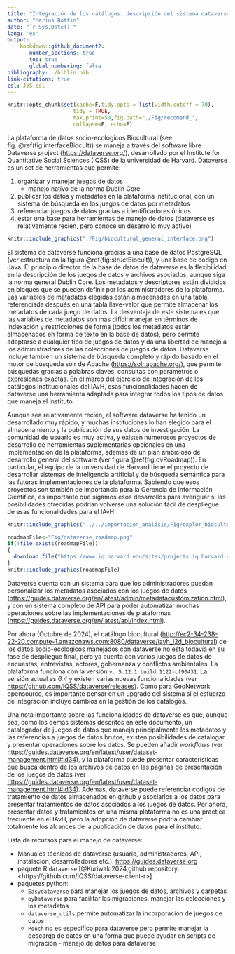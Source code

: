 ```yaml
---
title: "Integración de los catálogos: descripción del sistema dataverse"
author: "Marius Bottin"
date: "`r Sys.Date()`"
lang: 'es'
output: 
    bookdown::github_document2:
       number_sections: true
       toc: true
       global_numbering: false
bibliography: ./biblio.bib
link-citations: true
csl: JVS.csl
---
```


```r
knitr::opts_chunk$set(cache=F,tidy.opts = list(width.cutoff = 70),
                     tidy = TRUE,
                     max.print=50,fig.path="./Fig/recomend_",
                     collapse=F, echo=F)
```

La plataforma de datos socio-ecologicos Biocultural (see fig. \@ref(fig:interfaceBiocult)) se maneja a través del software libre Dataverse project (<https://dataverse.org/>), desarrollado por el Institute for Quantitative Social Sciences (IQSS) de la universidad de Harvard.
Dataverse es un set de herramientas que permite:

1. organizar y manejar juegos de datos
    + manejo nativo de la norma Dublin Core
1. publicar los datos y metadatos en la plataforma institucional, con un sistema de búsqueda en los juegos de datos por metadatos
1. referenciar juegos de datos gracias a identificadores únicos 
1. estar una base para herramientas de manejo de datos (dataverse es relativamente recien, pero conoce un desarrollo muy activo)

```r
knitr::include_graphics("./Fig/biocultural_general_interface.png")
```


El sistema de dataverse funciona gracias a una base de datos PostgreSQL (ver estructura en la figura \@ref(fig:structBiocult)), y una base de codigo en Java.
El principio director de la base de datos de dataverse es la flexibilidad en la descripción de los juegos de datos y archivos asociados, aunque siga la norma general Dublin Core.
Los metadatos y descriptores están divididos en bloques que se pueden definir por los administradores de la plataforma.
Las variables de metadatos elegidas están almacenadas en una tabla, referenciada después en una tabla llave-valor que permite almacenar los metadatos de cada juego de datos.
La desventaja de este sistema es que las variables de metadatos son más difícil manejar en términos de indexación y restricciones de forma (todos los metadatos están almacenados en forma de texto en la base de datos), pero permite adaptarse a cualquier tipo de juegos de datos y da una libertad de manejo a los administradores de las colecciones de juegos de datos.
Dataverse incluye también un sistema de búsqueda completo y rápido basado en el motor de búsqueda solr de Apache (<https://solr.apache.org/>), que permite búsquedas gracias a palabras claves, consultas con parámetros o expresiones exactas.
En el marco del ejercicio de integración de los catálogos institucionales del IAvH, esas funcionalidades hacen de dataverse una herramienta adaptada para integrar todos los tipos de datos que maneja el instituto.

Aunque sea relativamente recién, el software dataverse ha tenido un desarrollado muy rápido, y muchas instituciones lo han elegido para el almacenamiento y la publicación de sus datos de investigación.
La comunidad de usuario es muy activa, y existen numerosos proyectos de desarrollo de herramientas suplementarias opcionales en una implementación de la plataforma, ademas de un plan ambicioso de desarrollo general del software (ver figura \@ref(fig:dvRoadmap)).
En particular, el equipo de la universidad de Harvard tiene el proyecto de desarrollar sistemas de inteligencia artificial y de búsqueda semántica para las futuras implementaciones de la plataforma.
Sabiendo que esos proyectos son también de importancia para la Gerencia de Información Científica, es importante que sigamos esos desarrollos para averiguar si las posibilidades ofrecidas podrían volverse una solución fácil de despliegue de esas funcionalidades para el IAvH.


```r
knitr::include_graphics("../../importacion_analisis/Fig/explor_biocultural_structureBD.png")
```

```r
roadmapFile<-"Fig/dataverse_roadmap.png"
if(!file.exists(roadmapFile))
{
  download.file("https://www.iq.harvard.edu/sites/projects.iq.harvard.edu/files/harvard-iqss/files/2024-07-02_dv_roadmap-4kx2k.png?m=1719959260",destfile = roadmapFile)
}
knitr::include_graphics(roadmapFile)
```

Dataverse cuenta con un sistema para que los administradores puedan personalizar los metadatos asociados con los juegos de datos (<https://guides.dataverse.org/en/latest/admin/metadatacustomization.html>), y con un sistema completo de API para poder automatizar muchas operaciones sobre las implementaciones de plataformas (<https://guides.dataverse.org/en/latest/api/index.html>).

Por ahora (Octubre de 2024), el catálogo biocultural (<http://ec2-34-238-22-20.compute-1.amazonaws.com:8080/dataverse/iavh_i2d_biocultural>) de los datos socio-ecologicos manejados con dataverse no está todavía en su fase de despliegue final, pero ya cuenta con varios juegos de datos de encuestas, entrevistas, actores, gobernanza y conflictos ambientales.
La plataforma funciona con la versión `v. 5.12.1 build 1122-cf90431`.
La versión actual es *6.4* y existen varias nuevas funcionalidades (ver <https://github.com/IQSS/dataverse/releases>).
Como para GeoNetwork opensource, es importante pensar en un upgrade del sistema si el esfuerzo de integración incluye cambios en la gestión de los catalogos. 

Una nota importante sobre las funcionalidades de dataverse es que, aunque sea, como los demás sistemas descritos en este documento, un catalogador de juegos de datos que maneja principalmente los metadatos y las referencias a juegos de datos brutos, existen posibilidades de catalogar y presentar operaciones sobre los datos.
Se pueden añadir *workflows* (ver <https://guides.dataverse.org/en/latest/user/dataset-management.html#id34>), y la plataforma puede presentar características que busca dentro de los archivos de datos en las paginas de presentación de los juegos de datos (ver <https://guides.dataverse.org/en/latest/user/dataset-management.html#id34>).
Ademas, dataverse puede referenciar codigos de tratamiento de datos almacenados en github y asociarlos a los datos para presentar tratamientos de datos asociados a los juegos de datos.
Por ahora, presentar datos y tratamientos en una misma plataforma no es una practica frecuente en el IAvH, pero la adopción de dataverse podría cambiar totalmente los alcances de la publicación de datos para el instituto.

Lista de recursos para el manejo de dataverse:

* Manuales técnicos de dataverse (usuario, administradores, API, instalación, desarrolladores etc.): <https://guides.dataverse.org>
* paquete R `dataverse` [@Kuriwaki2024,github repository: <https://github.com/IQSS/dataverse-client-r>]
* paquetes python:
    + `Easydataverse` para manejar los juegos de datos, archivos y carpetas
    + `pyDataverse` para facilitar las migraciones, manejar las colecciones y los metadatos
    + `dataverse_utils` permite automatizar la incorporación de juegos de datos
    + `Pooch` no es especifico para dataverse pero permite manejar la descarga de datos en una forma que puede ayudar en scripts de migración - manejo de datos para dataverse
  